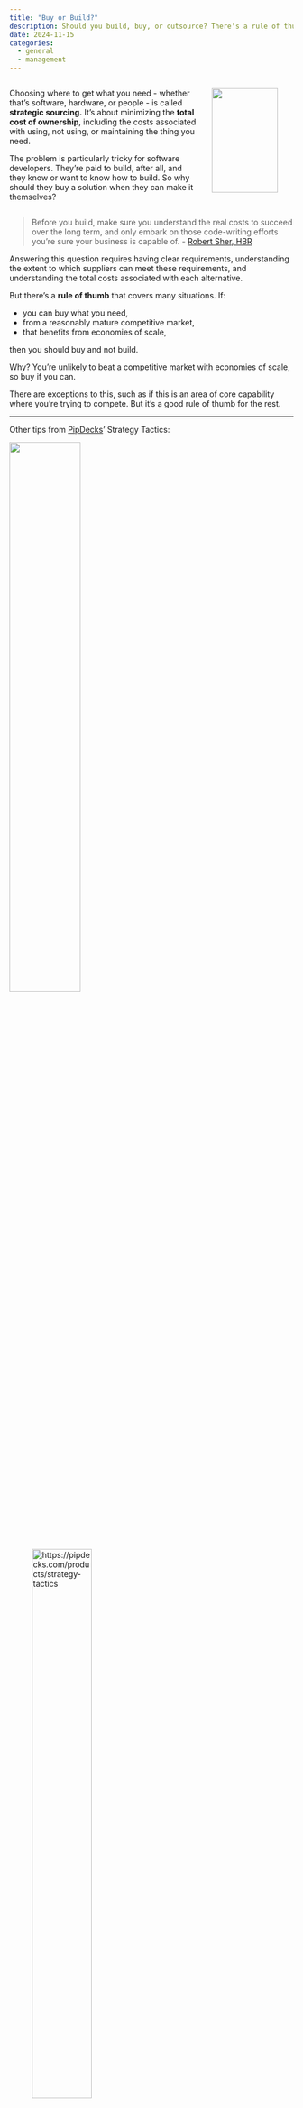 ```yaml
---
title: "Buy or Build?"
description: Should you build, buy, or outsource? There's a rule of thumb.
date: 2024-11-15
categories:
  - general
  - management
---
```


::::{.columns}


:::{.column width="70%"}
Choosing where to get what you need - whether that’s software, hardware, or people - is called **strategic sourcing.** It’s about minimizing the **total cost of ownership**, including the costs associated with using, not using, or maintaining the thing you need.

The problem is particularly tricky for software developers. They’re paid to build, after all, and they know or want to know how to build. So why should they buy a solution when they can make it themselves?
:::

:::{.column width="30%"}
![](bernie.jpg){fig-align=center width="90%"}
:::

::::

> Before you build, make sure you understand the real costs to succeed over the long term, and only embark on those code-writing efforts you’re sure your business is capable of. - [Robert Sher, HBR](https://hbr.org/2021/12/when-should-your-company-develop-its-own-software)

Answering this question requires having clear requirements, understanding the extent to which suppliers can meet these requirements, and understanding the total costs associated with each alternative.

But there’s a **rule of thumb** that covers many situations. If:

- you can buy what you need,
- from a reasonably mature competitive market,
- that benefits from economies of scale,

then you should buy and not build. 

Why? You’re unlikely to beat a competitive market with economies of scale, so buy if you can.

There are exceptions to this, such as if this is an area of core capability where you're trying to compete. But it's a good rule of thumb for the rest.

---

Other tips from [PipDecks](https://pipdecks.com)' Strategy Tactics:

![](pip-1.png){width="50%" fig-align="center"}

![https://pipdecks.com/products/strategy-tactics](pip-2.png){width="50%" fig-align="center"}

